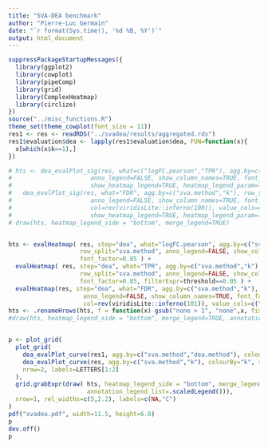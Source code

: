 ```yaml
---
title: "SVA-DEA benchmark"
author: "Pierre-Luc Germain"
date: "`r format(Sys.time(), '%d %B, %Y')`"
output: html_document
---
```


```r
suppressPackageStartupMessages({
  library(ggplot2)
  library(cowplot)
  library(pipeComp)
  library(grid)
  library(ComplexHeatmap)
  library(circlize)
})
source("../misc_functions.R")
theme_set(theme_cowplot(font_size = 11))
res1 <- res <- readRDS("../svadea/results/aggregated.rds")
res1$evaluation$dea <- lapply(res1$evaluation$dea, FUN=function(x){
  x[which(x$k==1),]
})
```

```r
# hts <- dea_evalPlot_sig(res, what=c("logFC.pearson","TPR"), agg.by=c("sva.method","k"), row_split="sva.method", 
#                      anno_legend=FALSE, show_column_names=TRUE, font_factor=0.85, scale="colCenterScale",
#                      show_heatmap_legend=TRUE, heatmap_legend_param=list(direction="horizontal") ) +
#   dea_evalPlot_sig(res, what="FDR", agg.by=c("sva.method","k"), row_split="sva.method", 
#                      anno_legend=FALSE, show_column_names=TRUE, font_factor=0.85, scale="colCenterScale",
#                      col=rev(viridisLite::inferno(100)), value_cols=c("white","black"), 
#                      show_heatmap_legend=TRUE, heatmap_legend_param=list(direction="horizontal") )
# draw(hts, heatmap_legend_side = "bottom", merge_legend=TRUE)


hts <- evalHeatmap( res, step="dea", what="logFC.pearson", agg.by=c("sva.method","k"), 
                    row_split="sva.method", anno_legend=FALSE, show_column_names=TRUE, 
                    font_factor=0.85 ) +
  evalHeatmap( res, step="dea", what="TPR", agg.by=c("sva.method","k"), 
                    row_split="sva.method", anno_legend=FALSE, show_column_names=TRUE, 
                    font_factor=0.85, filterExpr=threshold==0.05 ) +
  evalHeatmap(res, step="dea", what="FDR", agg.by=c("sva.method","k"), row_split="sva.method", 
                     anno_legend=FALSE, show_column_names=TRUE, font_factor=0.85, 
                     col=rev(viridisLite::inferno(101)), value_cols=c("white","black"), filterExpr=threshold==0.05)
hts <- .renameHrows(hts, f = function(x) gsub("none > 1", "none",x, fixed=TRUE))
#draw(hts, heatmap_legend_side = "bottom", merge_legend=TRUE, annotation_legend_list=.scaledLegend())


p <- plot_grid(
  plot_grid(
    dea_evalPlot_curve(res1, agg.by=c("sva.method","dea.method"), colourBy="dea.method", shapeBy="sva.method") + ggtitle("Using a single surrogate variable"),
    dea_evalPlot_curve(res, agg.by=c("sva.method","k"), colourBy="k", shapeBy="sva.method") + ggtitle("Increasing the number of surrogate variables"),
    nrow=2, labels=LETTERS[1:2]
  ),
  grid.grabExpr(draw( hts, heatmap_legend_side = "bottom", merge_legend=TRUE, 
                      annotation_legend_list=.scaledLegend())),
  nrow=1, rel_widths=c(5,2.2), labels=c(NA,"C")
)
pdf("svadea.pdf", width=11.5, height=6.8)
p
dev.off()
p
```